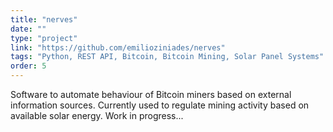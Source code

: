```yaml
---
title: "nerves"
date: ""
type: "project"
link: "https://github.com/emilioziniades/nerves"
tags: "Python, REST API, Bitcoin, Bitcoin Mining, Solar Panel Systems"
order: 5
---
```

Software to automate behaviour of Bitcoin miners based on external information sources. Currently used to regulate mining activity based on available solar energy. Work in progress...
